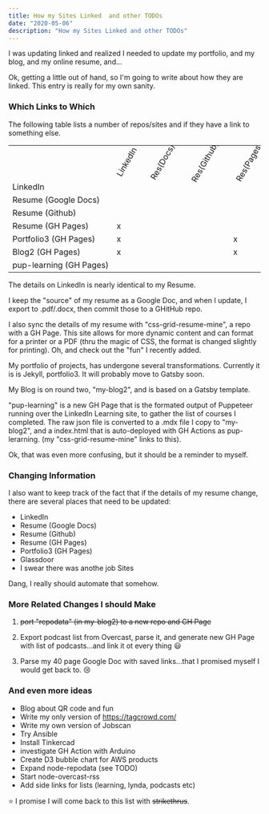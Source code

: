 ```yaml
---
title: How my Sites Linked  and other TODOs
date: "2020-05-06"
description: "How my Sites Linked and other TODOs"
---
```


I was updating linked and realized I needed to update my portfolio, and my blog, and my
online resume, and...

Ok, getting a little out of hand, so I'm going to write about how they are linked.
This entry is really for my own sanity.

### Which Links to Which

The following table lists a number of repos/sites and if they have a link to something else.

<table>
  <tr> 
    <td style="transform: rotate(-60deg); padding: 20px 0px 30px 0px;"> </td>    
    <td style="transform: rotate(-60deg); padding: 20px 0px 30px 0px;">LinkedIn</td>  
    <td style="transform: rotate(-60deg); padding: 20px 0px 30px 0px;">Res(Docs)</td>  
    <td style="transform: rotate(-60deg); padding: 20px 0px 30px 0px;">Res(Github)</td> 
    <td style="transform: rotate(-60deg); padding: 20px 0px 30px 0px;">Res(Pages)</td>  
    <td style="transform: rotate(-60deg); padding: 20px 0px 30px 0px;">Port3</td>  
    <td style="transform: rotate(-60deg); padding: 20px 0px 30px 0px;">Blog2</td>  
    <td style="transform: rotate(-60deg); padding: 20px 0px 30px 0px;">Learning</td>  
  </tr>
  <tr> <td style="white-space: nowrap;">LinkedIn</td>                <td> </td>  <td> </td>  <td> </td>  <td> </td>  <td>x</td>  <td>x</td>  <td> </td>  </tr>
  <tr> <td style="white-space: nowrap;">Resume (Google Docs)</td>    <td> </td>  <td> </td>  <td> </td>  <td> </td>  <td> </td>  <td> </td>  <td> </td>  </tr>
  <tr> <td style="white-space: nowrap;">Resume (Github)</td>         <td> </td>  <td> </td>  <td> </td>  <td> </td>  <td> </td>  <td> </td>  <td> </td>  </tr>
  <tr> <td style="white-space: nowrap;">Resume (GH Pages)</td>       <td>x</td>  <td> </td>  <td> </td>  <td> </td>  <td>x</td>  <td>x</td>  <td>x</td>  </tr>
  <tr> <td style="white-space: nowrap;">Portfolio3 (GH Pages)</td>   <td>x</td>  <td> </td>  <td> </td>  <td>x</td>  <td> </td>  <td>x</td>  <td>x</td>  </tr>
  <tr> <td style="white-space: nowrap;">Blog2 (GH Pages)</td>        <td>x</td>  <td> </td>  <td> </td>  <td>x</td>  <td>x</td>  <td> </td>  <td>x</td>  </tr>
  <tr> <td style="white-space: nowrap;">pup-learning (GH Pages)</td> <td> </td>  <td> </td>  <td> </td>  <td> </td>  <td> </td>  <td> </td>  <td> </td>  </tr>
</table>


The details on LinkedIn is nearly identical to my Resume.

I keep the "source" of my resume as a Google Doc, and when I update, I export to .pdf/.docx, then commit those to a GHitHub repo.

I also sync the details of my resume with "css-grid-resume-mine", a repo with a GH Page.  This site allows for more dynamic content and
can format for a printer or a PDF (thru the magic of CSS, the format is changed slightly for printing).  Oh, and check out
the "fun" I recently added.

My portfolio of projects, has undergone several transformations.  Currently it is is Jekyll, portfolio3.  It will probably move to Gatsby soon.

My Blog is on round two, "my-blog2", and is based on a Gatsby template.

"pup-learning" is a new GH Page that is the formated output of Puppeteer running over the LinkedIn Learning site, to gather the list of courses
I completed.  The raw json file is converted to a .mdx file I copy to "my-blog2", and a index.html that is auto-deployed with GH Actions
as pup-lerarning.  (my "css-grid-resume-mine" links to this).

Ok, that was even more confusing, but it should be a reminder to myself.



### Changing Information

I also want to keep track of the fact that if the details of my resume change, there are several
places that need to be updated:

- LinkedIn
- Resume (Google Docs)
- Resume (Github)
- Resume (GH Pages)
- Portfolio3 (GH Pages)
- Glassdoor
- I swear there was anothe job Sites

Dang, I really should automate that somehow.

### More Related Changes I should Make

1) ~~port "repodata" (in my-blog2) to a new repo and GH Page~~

2) Export podcast list from Overcast, parse it, and generate new GH Page with list of podcasts...and link it ot every thing :smiley:

3) Parse my 40 page Google Doc with saved links...that I promised myself I would get back to. :cry:

### And even more ideas

- Blog about QR code and fun
- Write my only version of https://tagcrowd.com/
- Write my own version of Jobscan
- Try Ansible
- Install Tinkercad
- investigate GH Action with Arduino
- Create D3 bubble chart for AWS products
- Expand node-repodata (see TODO)
- Start node-overcast-rss
- Add side links for lists (learning, lynda, podcasts etc)


:star: I promise I will come back to this list with ~~strikethrus~~.


